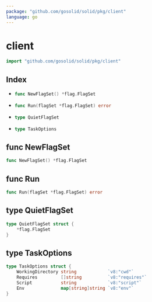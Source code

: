 ```yaml
---
package: "github.com/gosolid/solid/pkg/client"
language: go
---
```


# client

```go
import "github.com/gosolid/solid/pkg/client"
```

## Index

<ul>



<li parentName="ul"><a href="#NewFlagSet">

```go
func NewFlagSet() *flag.FlagSet
```

</a></li>



<li parentName="ul"><a href="#Run">

```go
func Run(flagSet *flag.FlagSet) error
```

</a></li>

<li parentName="ul"><a href="#QuietFlagSet">

```go
type QuietFlagSet
```

</a><ul>
</ul></li><li parentName="ul"><a href="#TaskOptions">

```go
type TaskOptions
```

</a><ul>
</ul></li>

</ul>

<a id="NewFlagSet" />

## func NewFlagSet

```go
func NewFlagSet() *flag.FlagSet
```



<a id="Run" />

## func Run

```go
func Run(flagSet *flag.FlagSet) error
```



<a id="QuietFlagSet"></a>

## type QuietFlagSet



```go
type QuietFlagSet struct {
    *flag.FlagSet
}
```

<a id="TaskOptions"></a>

## type TaskOptions



```go
type TaskOptions struct {
    WorkingDirectory string            `v8:"cwd"`
    Requires         []string          `v8:"requires"`
    Script           string            `v8:"script"`
    Env              map[string]string `v8:"env"`
}
```


